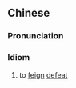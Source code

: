 {{also|佯输诈败}}
==Chinese==
{{zh-forms|s=佯输诈败}}

===Pronunciation===
{{zh-pron
|m=yáng shū zhà bài
|cat=id
}}

===Idiom===
{{zh-idiom}}

# to [[feign]] [[defeat]]